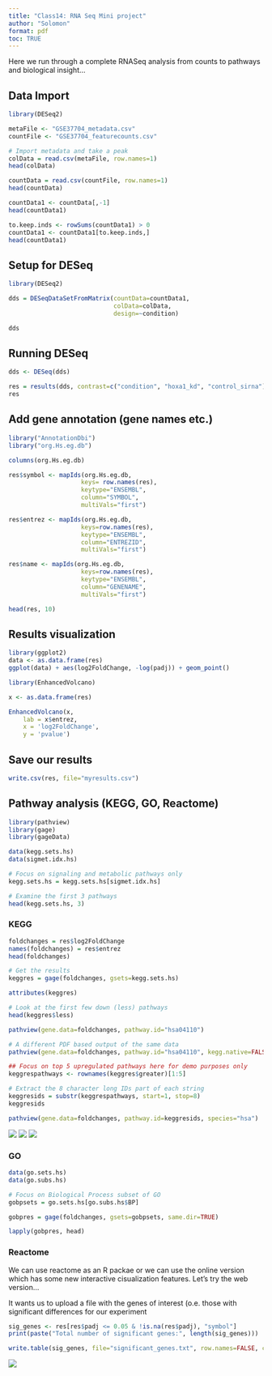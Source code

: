 ```yaml
---
title: "Class14: RNA Seq Mini project"
author: "Solomon"
format: pdf
toc: TRUE
---
```

Here we run through a complete RNASeq analysis from counts to pathways and biological insight...


## Data Import

```r
library(DESeq2)

metaFile <- "GSE37704_metadata.csv"
countFile <- "GSE37704_featurecounts.csv"

# Import metadata and take a peak
colData = read.csv(metaFile, row.names=1)
head(colData)

```

```r
countData = read.csv(countFile, row.names=1)
head(countData)
```

```r
countData1 <- countData[,-1]
head(countData1)
```
```r
to.keep.inds <- rowSums(countData1) > 0 
countData1 <- countData1[to.keep.inds,]
head(countData1)
```


## Setup for DESeq 

```r
library(DESeq2)

dds = DESeqDataSetFromMatrix(countData=countData1,
                             colData=colData,
                             design=~condition)

dds
```

## Running DESeq 

```r
dds <- DESeq(dds)
```
```r
res = results(dds, contrast=c("condition", "hoxa1_kd", "control_sirna"))
res

```

## Add gene annotation (gene names etc.)

```r
library("AnnotationDbi")
library("org.Hs.eg.db")
```


```r
columns(org.Hs.eg.db)

res$symbol <- mapIds(org.Hs.eg.db,
                    keys= row.names(res), 
                    keytype="ENSEMBL",
                    column="SYMBOL",
                    multiVals="first")

res$entrez <- mapIds(org.Hs.eg.db,
                    keys=row.names(res),
                    keytype="ENSEMBL",
                    column="ENTREZID",
                    multiVals="first")

res$name <- mapIds(org.Hs.eg.db,
                    keys=row.names(res),
                    keytype="ENSEMBL",
                    column="GENENAME",
                    multiVals="first")

head(res, 10)
```

## Results visualization 


```r
library(ggplot2)
data <- as.data.frame(res)
ggplot(data) + aes(log2FoldChange, -log(padj)) + geom_point() 
```

```r


library(EnhancedVolcano)

x <- as.data.frame(res)

EnhancedVolcano(x,
    lab = x$entrez,
    x = 'log2FoldChange',
    y = 'pvalue')
```


## Save our results 
```r
write.csv(res, file="myresults.csv")
```


## Pathway analysis (KEGG, GO, Reactome)


```r
library(pathview)
library(gage)
library(gageData)

data(kegg.sets.hs)
data(sigmet.idx.hs)

# Focus on signaling and metabolic pathways only
kegg.sets.hs = kegg.sets.hs[sigmet.idx.hs]

# Examine the first 3 pathways
head(kegg.sets.hs, 3)

```

### KEGG

```r
foldchanges = res$log2FoldChange
names(foldchanges) = res$entrez
head(foldchanges)
```


```r
# Get the results
keggres = gage(foldchanges, gsets=kegg.sets.hs)
```


```r
attributes(keggres)
```

```r
# Look at the first few down (less) pathways
head(keggres$less)
```



```r
pathview(gene.data=foldchanges, pathway.id="hsa04110")
```



```r
# A different PDF based output of the same data
pathview(gene.data=foldchanges, pathway.id="hsa04110", kegg.native=FALSE)
```

```r
## Focus on top 5 upregulated pathways here for demo purposes only
keggrespathways <- rownames(keggres$greater)[1:5]

# Extract the 8 character long IDs part of each string
keggresids = substr(keggrespathways, start=1, stop=8)
keggresids
```

```r
pathview(gene.data=foldchanges, pathway.id=keggresids, species="hsa")
```

![](hsa04110.pathview.png)
![](hsa04630.pathview.png)
![](hsa04640.pathview.png)

### GO

```r
data(go.sets.hs)
data(go.subs.hs)

# Focus on Biological Process subset of GO
gobpsets = go.sets.hs[go.subs.hs$BP]

gobpres = gage(foldchanges, gsets=gobpsets, same.dir=TRUE)

lapply(gobpres, head)
```

### Reactome 

We can use reactome as an R packae or we can use the online version which has some new interactive cisualization features. Let's try the web version... 

It wants us to upload a file with the genes of interest (o.e. those with significant differences for our experiment


```r
sig_genes <- res[res$padj <= 0.05 & !is.na(res$padj), "symbol"]
print(paste("Total number of significant genes:", length(sig_genes)))
```
```r
write.table(sig_genes, file="significant_genes.txt", row.names=FALSE, col.names=FALSE, quote=FALSE)
```

![](R-HSA-156842.png)





